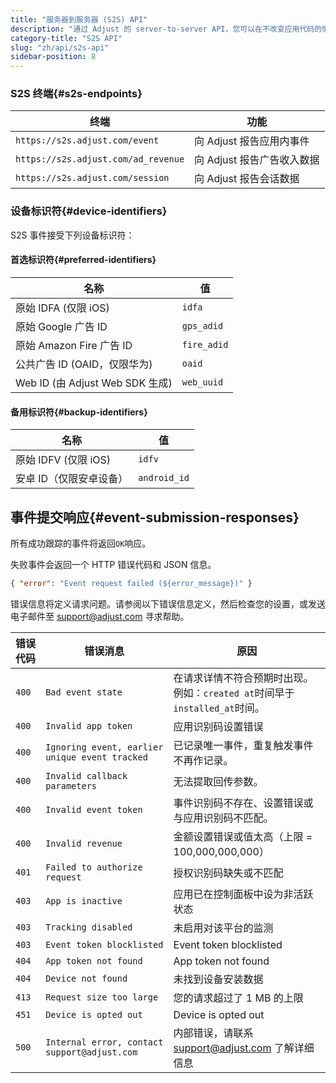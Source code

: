 ```yaml
---
title: "服务器到服务器 (S2S) API"
description: "通过 Adjust 的 server-to-server API，您可以在不改变应用代码的情况下将应用连接到 Adjust。"
category-title: "S2S API"
slug: "zh/api/s2s-api"
sidebar-position: 8
---
```


### S2S 终端{#s2s-endpoints}

| 终端                                | 功能                       |
| ----------------------------------- | -------------------------- |
| `https://s2s.adjust.com/event`      | 向 Adjust 报告应用内事件   |
| `https://s2s.adjust.com/ad_revenue` | 向 Adjust 报告广告收入数据 |
| `https://s2s.adjust.com/session`    | 向 Adjust 报告会话数据     |

### 设备标识符{#device-identifiers}

S2S 事件接受下列设备标识符：

#### 首选标识符{#preferred-identifiers}

| 名称                              | 值          |
| --------------------------------- | ----------- |
| 原始 IDFA \(仅限 iOS\)            | `idfa`      |
| 原始 Google 广告 ID               | `gps_adid`  |
| 原始 Amazon Fire 广告 ID          | `fire_adid` |
| 公共广告 ID \(OAID，仅限华为\)    | `oaid`      |
| Web ID \(由 Adjust Web SDK 生成\) | `web_uuid`  |

#### 备用标识符{#backup-identifiers}

| 名称                    | 值           |
| ----------------------- | ------------ |
| 原始 IDFV \(仅限 iOS\)  | `idfv`       |
| 安卓 ID（仅限安卓设备） | `android_id` |

## 事件提交响应{#event-submission-responses}

所有成功跟踪的事件将返回`OK`响应。

失败事件会返回一个 HTTP 错误代码和 JSON 信息。

<CodeBlock title="错误响应">

```json
{ "error": "Event request failed (${error_message})" }
```

</CodeBlock>

错误信息将定义请求问题。请参阅以下错误信息定义，然后检查您的设置，或发送电子邮件至 [support@adjust.com](mailto:support@adjust.com) 寻求帮助。

| 错误代码 | 错误消息                                       | 原因                                                                       |
| -------- | ---------------------------------------------- | -------------------------------------------------------------------------- |
| `400`    | `Bad event state`                              | 在请求详情不符合预期时出现。例如：`created at`时间早于`installed_at`时间。 |
| `400`    | `Invalid app token`                            | 应用识别码设置错误                                                         |
| `400`    | `Ignoring event, earlier unique event tracked` | 已记录唯一事件，重复触发事件不再作记录。                                   |
| `400`    | `Invalid callback parameters`                  | 无法提取回传参数。                                                         |
| `400`    | `Invalid event token`                          | 事件识别码不存在、设置错误或与应用识别码不匹配。                           |
| `400`    | `Invalid revenue`                              | 金额设置错误或值太高（上限 = 100,000,000,000）                             |
| `401`    | `Failed to authorize request`                  | 授权识别码缺失或不匹配                                                     |
| `403`    | `App is inactive`                              | 应用已在控制面板中设为非活跃状态                                           |
| `403`    | `Tracking disabled`                            | 未启用对该平台的监测                                                       |
| `403`    | `Event token blocklisted`                      | Event token blocklisted                                                    |
| `404`    | `App token not found`                          | App token not found                                                        |
| `404`    | `Device not found`                             | 未找到设备安装数据                                                         |
| `413`    | `Request size too large`                       | 您的请求超过了 1 MB 的上限                                                 |
| `451`    | `Device is opted out`                          | Device is opted out                                                        |
| `500`    | `Internal error, contact support@adjust.com`   | 内部错误，请联系 support@adjust.com 了解详细信息                           |

